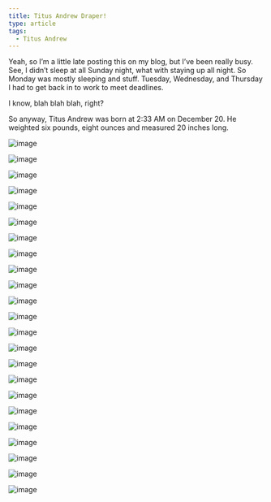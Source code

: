 ```yaml
---
title: Titus Andrew Draper!
type: article
tags:
  - Titus Andrew
---
```


Yeah, so I’m a little late posting this on my blog, but I’ve been really busy. See, I didn’t sleep at all Sunday night, what with staying up all night. So Monday was mostly sleeping and stuff. Tuesday, Wednesday, and Thursday I had to get back in to work to meet deadlines.

I know, blah blah blah, right?

So anyway, Titus Andrew was born at 2:33 AM on December 20. He weighted six pounds, eight ounces and measured 20 inches long.

![image](/images/uploads/IMG_0168.jpg)

![image](/images/uploads/IMG_0170.jpg)

![image](/images/uploads/DSC_8500.jpg)

![image](/images/uploads/DSC_8505.jpg)

![image](/images/uploads/DSC_8506-PSAdjusted.jpg)

![image](/images/uploads/DSC_8510.jpg)

![image](/images/uploads/IMG_0173.jpg)

![image](/images/uploads/DSC_8512.jpg)

![image](/images/uploads/DSC_8516.jpg)

![image](/images/uploads/DSC_0225.jpg)

![image](/images/uploads/DSC_8527.jpg)

![image](/images/uploads/DSC_8528.jpg)

![image](/images/uploads/DSC_8531.jpg)

![image](/images/uploads/DSC_8532.jpg)

![image](/images/uploads/DSC_8539.jpg)

![image](/images/uploads/DSC_8542.jpg)

![image](/images/uploads/DSC_8544.jpg)

![image](/images/uploads/DSC_8546.jpg)

![image](/images/uploads/DSC_8551.jpg)

![image](/images/uploads/DSC_8553.jpg)

![image](/images/uploads/DSC_8554.jpg)

![image](/images/uploads/DSC_8556.jpg)

![image](/images/uploads/DSC_8563.jpg)
